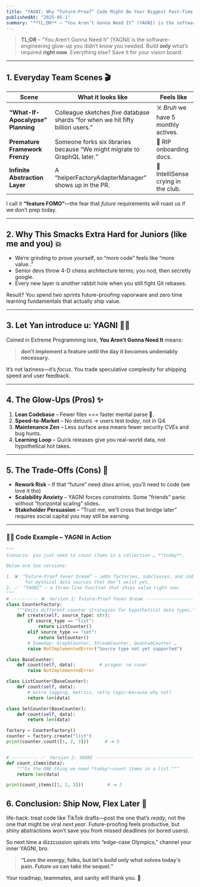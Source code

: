 ```yaml
---
title: "YAGNI: Why “Future-Proof” Code Might Be Your Biggest Past-Time ⏳🚫"
publishedAt: "2025-05-1"
summary: "**TL;DR** – “You Aren’t Gonna Need It” (YAGNI) is the software-engineering glow-up you didn’t know you needed. Build **only** what’s required **right now**. Everything else?? Save it for your vision board."
---
```


> **TL;DR** – “You Aren’t Gonna Need It” (YAGNI) is the software-engineering glow-up you didn’t know you needed. Build **only** what’s required **right now**. Everything else? Save it for your vision board.

---

## 1. Everyday Team Scenes 🎬

| Scene | What it looks like | Feels like |
|-------|-------------------|------------|
| **“What-If-Apocalypse” Planning** | Colleague sketches *five* database shards “for when we hit fifty billion users.” | ☠️ *Bruh* we have 5 monthly actives. |
| **Premature Framework Frenzy** | Someone forks six libraries because “We might migrate to GraphQL later.” | 🥴 RIP onboarding docs. |
| **Infinite Abstraction Layer** | A “helperFactoryAdapterManager” shows up in the PR. | 🤡 IntelliSense crying in the club. |

I call it **“feature FOMO”**—the fear that *future* requirements will roast us if we don’t prep today.

---

## 2. Why This Smacks Extra Hard for Juniors (like me and you) 💥

* We’re grinding to prove yourself, so “more code” feels like “more value..”  
* Senior devs throw 4-D chess architecture terms; you nod, then secretly google.  
* Every new layer is another rabbit hole when you still fight Git rebases.

Result? You spend two sprints future-proofing vaporware and zero time learning fundamentals that actually ship value.

---

## 3. Let Yan introduce u: **YAGNI** 🦸‍♂️

Coined in Extreme Programming lore, **You Aren’t Gonna Need It** means:

> **don’t implement a feature until the day it becomes undeniably necessary.**

It’s not laziness—it’s *focus*. You trade speculative complexity for shipping speed and user feedback.

---

## 4. The Glow-Ups (Pros) ✨

1. **Lean Codebase** – Fewer files === faster mental parse 🤖.  
2. **Speed-to-Market** – No detours → users test *today*, not in Q4.  
3. **Maintenance Zen** – Less surface area means fewer security CVEs and bug hunts.  
4. **Learning Loop** – Quick releases give you real-world data, not hypothetical hot takes.

---

## 5. The Trade-Offs (Cons) 🧐

* **Rework Risk** – If that “future” need *does* arrive, you’ll need to code (we love it tho)
* **Scalability Anxiety** – YAGNI forces *constraints*. Some "friends" panic without “horizontal scaling” slides.  
* **Stakeholder Persuasion** – “Trust me, we’ll cross that bridge later” requires social capital you may still be earning.

---

### 👩‍💻 Code Example – YAGNI in Action

```python
"""
Scenario: you just need to count items in a collection … **today**.

Below are two versions:

1. ❌  “Future-Proof Fever Dream” – adds factories, subclasses, and indirection
       for mythical data sources that don’t exist yet.
2. ✅  “YAGNI” – a three-line function that ships value right now.
"""
# ---------- ❌  Version 1: Future-Proof Fever Dream ---------------------------
class CounterFactory:
    """Emits different counter strategies for hypothetical data types."""
    def create(self, source_type: str):
        if source_type == "list":
            return ListCounter()
        elif source_type == "set":
            return SetCounter()
        # Someday: GraphCounter, StreamCounter, QuantumCounter …
        raise NotImplementedError("Source type not yet supported")

class BaseCounter:
    def count(self, data):         # pragma: no cover
        raise NotImplementedError

class ListCounter(BaseCounter):
    def count(self, data):
        # extra logging, metrics, retry logic—because why not?
        return len(data)

class SetCounter(BaseCounter):
    def count(self, data):
        return len(data)

factory = CounterFactory()
counter = factory.create("list")
print(counter.count([1, 2, 3]))      # ➜ 3


# ---------- ✅  Version 2: YAGNI ---------------------------------------------
def count_items(data):
    """Do the ONE thing we need *today*—count items in a list."""
    return len(data)

print(count_items([1, 2, 3]))         # ➜ 3
```

## 6. Conclusion: Ship Now, Flex Later 🚀

life-hack: treat code like TikTok drafts—post the one that’s *ready*, not the one that might be viral *next year*. Future-proofing feels productive, but shiny abstractions won’t save you from missed deadlines (or bored users).

So next time a dizzcussion spirals into “edge-case Olympics,” channel your inner YAGNI, bro:

> **“Love the energy, folks, but let’s build **only** what solves today’s pain. Future us can take the sequel.”**

Your roadmap, teammates, and sanity will thank you. 🙌
